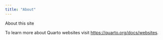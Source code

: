 ```yaml
---
title: "About"
---
```


About this site

To learn more about Quarto websites visit <https://quarto.org/docs/websites>.